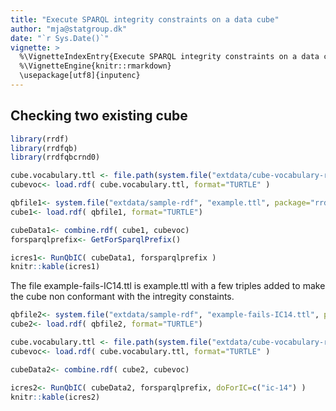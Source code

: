 ```yaml
---
title: "Execute SPARQL integrity constraints on a data cube"
author: "mja@statgroup.dk"
date: "`r Sys.Date()`"
vignette: >
  %\VignetteIndexEntry{Execute SPARQL integrity constraints on a data cube}
  %\VignetteEngine{knitr::rmarkdown}
  \usepackage[utf8]{inputenc}
---
```



## Checking two existing cube

```r
library(rrdf)
library(rrdfqb)
library(rrdfqbcrnd0)

cube.vocabulary.ttl <- file.path(system.file("extdata/cube-vocabulary-rdf", "cube.ttl", package="rrdfqb") )
cubevoc<- load.rdf( cube.vocabulary.ttl, format="TURTLE" )

qbfile1<- system.file("extdata/sample-rdf", "example.ttl", package="rrdfqb")
cube1<- load.rdf( qbfile1, format="TURTLE")

cubeData1<- combine.rdf( cube1, cubevoc)
forsparqlprefix<- GetForSparqlPrefix()

icres1<- RunQbIC( cubeData1, forsparqlprefix )
knitr::kable(icres1)
```

The file example-fails-IC14.ttl is example.ttl with a few triples added to make the cube non conformant with the intregity constaints.

```r
qbfile2<- system.file("extdata/sample-rdf", "example-fails-IC14.ttl", package="rrdfqb")
cube2<- load.rdf( qbfile2, format="TURTLE")

cube.vocabulary.ttl <- file.path(system.file("extdata/cube-vocabulary-rdf", "cube.ttl", package="rrdfqb") )
cubevoc<- load.rdf( cube.vocabulary.ttl, format="TURTLE" )

cubeData2<- combine.rdf( cube2, cubevoc)

icres2<- RunQbIC( cubeData2, forsparqlprefix, doForIC=c("ic-14") )
knitr::kable(icres2)
```

